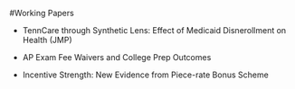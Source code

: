 #Working Papers

-   TennCare through Synthetic Lens: Effect of Medicaid Disnerollment on Health (JMP)

-   AP Exam Fee Waivers and College Prep Outcomes

-   Incentive Strength: New Evidence from Piece-rate Bonus Scheme
